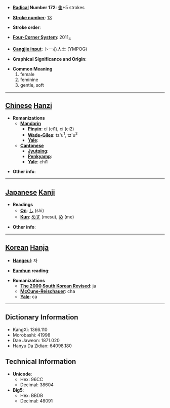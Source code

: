 * '''[[Wiktionary:Chinese radical index| Radical]] Number 172''': [[Wiktionary:Chinese radical index 隹|隹]]+5 strokes

* '''[[Wiktionary:Chinese total strokes index|Stroke number]]''': [[Wiktionary:Chinese total strokes index 13|13]]

* '''Stroke order''': 

* '''[[Wiktionary:Chinese four corner index|Four-Corner System]]''': 2011<sub>4</sub>

* '''[[Wiktionary:Chinese Cangjie index|Cangjie input]]''': 卜一心人土 (YMPOG)

* '''Graphical Significance and Origin''': 

* '''Common Meaning'''
*#female
*# feminine
*# gentle, soft


----

== [[Chinese]] [[Hanzi]] ==

* '''Romanizations'''
** '''[[Mandarin]]'''
*** '''[[Pinyin]]''': cī (ci1), cí (ci2)
*** '''[[Wade-Giles]]''': tz'u<sup>1</sup>, tz'u<sup>2</sup>
*** '''[[Yale]]''': 
** '''[[Cantonese]]'''
*** '''[[Jyutping]]''':
*** '''[[Penkyamp]]''': 
*** '''[[Yale]]''': chi1

* '''Other info''': 

----

== [[Japanese]] [[Kanji]] ==

* '''Readings'''
** '''[[On]]''': [[し]] (shi)
** '''[[Kun]]''': [[めす]] (mesu), [[め]] (me)

* '''Other info''':  

----

== [[Korean]] [[Hanja]] ==

* '''[[Hangeul]]''': 자

* '''[[Eumhun]] reading''': 

* '''Romanizations'''
** '''[[The 2000 South Korean Revised Romanization|The 2000 South Korean Revised]]''': ja
** '''[[McCune-Reischauer]]''': cha
** '''[[Yale]]''': ca

----

== Dictionary Information ==

* KangXi: 1366.110
* Morobashi: 41998
* Dae Jaweon: 1871.020
* Hanyu Da Zidian: 64098.180

== Technical Information ==

* '''Unicode''':
** Hex: 96CC
** Decimal: 38604
* '''Big5''':
** Hex: BBDB
** Decimal: 48091